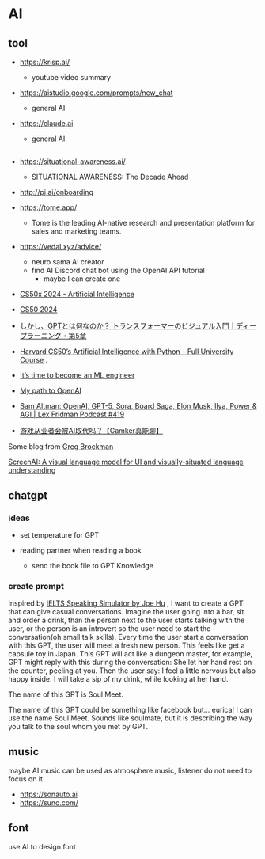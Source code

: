 # AI

## tool

- https://krisp.ai/
  - youtube video summary

- https://aistudio.google.com/prompts/new_chat
  - general AI

- https://claude.ai
  - general AI

##

- https://situational-awareness.ai/
  - SITUATIONAL AWARENESS: The Decade Ahead


- http://pi.ai/onboarding


- https://tome.app/
  - Tome is the leading AI-native research and presentation platform for sales and marketing teams.

- https://vedal.xyz/advice/
  - neuro sama AI creator
  - find AI Discord chat bot using the OpenAI API tutorial
    - maybe I can create one


- [CS50x 2024 - Artificial Intelligence](https://youtu.be/6X58aP7yXC4)

- [CS50 2024](https://www.youtube.com/playlist?list=PLhQjrBD2T381WAHyx1pq-sBfykqMBI7V4)

- [しかし、GPTとは何なのか？ トランスフォーマーのビジュアル入門｜ディープラーニング・第5章](https://youtu.be/wjZofJX0v4M)

- [Harvard CS50’s Artificial Intelligence with Python – Full University Course](https://youtu.be/5NgNicANyqM) .

- [It’s time to become an ML engineer](https://blog.gregbrockman.com/its-time-to-become-an-ml-engineer)

- [My path to OpenAI](https://blog.gregbrockman.com/my-path-to-openai)

- [Sam Altman: OpenAI, GPT-5, Sora, Board Saga, Elon Musk, Ilya, Power & AGI | Lex Fridman Podcast #419](https://youtu.be/jvqFAi7vkBc)

- [游戏从业者会被AI取代吗？【Gamker真能聊】](https://youtu.be/QGh4hN7HVcQ)

Some blog from [Greg Brockman](https://gregbrockman.com/) 

[ScreenAI: A visual language model for UI and visually-situated language understanding](https://research.google/blog/screenai-a-visual-language-model-for-ui-and-visually-situated-language-understanding/)

## chatgpt

### ideas

- set temperature for GPT

- reading partner when reading a book
  - send the book file to GPT Knowledge

### create prompt

Inspired by [IELTS Speaking Simulator by Joe Hu](https://github.com/hubeiqiao/IELTS-Speaking-Simulator/blob/main/README_EN.md) , I want to create a GPT that can give casual conversations. Imagine the user going into a bar, sit and order a drink, than the person next to the user starts talking with the user, or the person is an introvert so the user need to start the conversation(oh small talk skills). Every time the user start a conversation with this GPT, the user will meet a fresh new person. This feels like get a capsule toy in Japan. This GPT will act like a dungeon master, for example, GPT might reply with this during the conversation: She let her hand rest on the counter, peeling at you. Then the user say: I feel a little nervous but also happy inside. I will take a sip of my drink, while looking at her hand.

The name of this GPT is Soul Meet.

The name of this GPT could be something like facebook but... eurica! I can use the name Soul Meet. Sounds like soulmate, but it is describing the way you talk to the soul whom you met by GPT.



## music

maybe AI music can be used as atmosphere music, listener do not need to focus on it

- https://sonauto.ai
- https://suno.com/

## font

use AI to design font